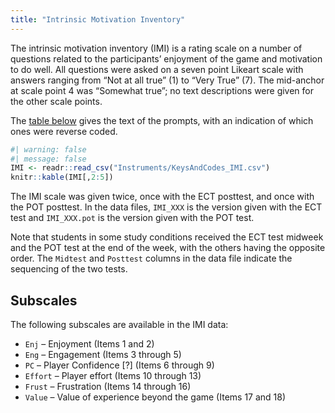 ```yaml
---
title: "Intrinsic Motivation Inventory"
---
```


The intrinsic motivation inventory (IMI) is a rating scale on a
number of questions related to the
participants' enjoyment of the game and motivation to do well.
All questions were asked on a seven point Likeart scale with
answers ranging from "Not at all true" (1) to "Very True" (7).
The mid-anchor at scale point 4 was "Somewhat true"; no text 
descriptions were given for the other scale points.

The [table below](Instruments/KeysAndCodes_IMI.csv) gives the 
text of the prompts, with an indication
of which ones were reverse coded.

```r
#| warning: false
#| message: false
IMI <- readr::read_csv("Instruments/KeysAndCodes_IMI.csv")
knitr::kable(IMI[,2:5])
```
The IMI scale was given twice, once with the ECT posttest, and
once with the POT posttest.  In the data files, `IMI_XXX` is the
version given with the ECT test and `IMI_XXX.pot` is the version
given with the POT test.  

Note that students in some study conditions received the ECT test
midweek and the POT test at the end of the week, with the others
having the opposite order.  The `Midtest` and `Posttest` columns
in the data file indicate the sequencing of the two tests.


## Subscales

The following subscales are available in the IMI data:

* `Enj` -- Enjoyment (Items 1 and 2)
* `Eng` -- Engagement (Items 3 through 5)
* `PC` -- Player Confidence [?] (Items 6 through 9)
* `Effort` -- Player effort (Items 10 through 13)
* `Frust` -- Frustration (Items 14 through 16)
* `Value` -- Value of experience beyond the game (Items 17 and 18)
